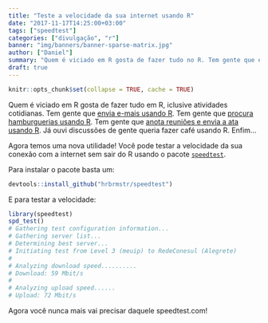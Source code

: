 ```yaml
---
title: "Teste a velocidade da sua internet usando R"
date: "2017-11-17T14:25:00+03:00"
tags: ["speedtest"]
categories: ["divulgação", "r"]
banner: "img/banners/banner-sparse-matrix.jpg"
author: ["Daniel"]
summary: "Quem é viciado em R gosta de fazer tudo no R. Tem gente que envia e-mails pelo R, tem gente que encontra restaurantes usando o R e tem gente que testa a velocidade da conexão usando o R."
draft: true
---
```


```r
knitr::opts_chunk$set(collapse = TRUE, cache = TRUE)
```

Quem é viciado em R gosta de fazer tudo em R, iclusive atividades cotidianas. Tem gente que [envia e-mais usando R](https://github.com/jimhester/gmailr). Tem gente que [procura hamburguerias usando R](http://curso-r.com/blog/2017/04/10/2017-04-13-o-que-tem-a-um-km/). Tem gente que [anota reuniões e envia a ata usando R](https://github.com/abjur/reunioes). Já ouvi discussões de gente queria fazer café usando R. Enfim... 

Agora temos uma nova utilidade! Você pode testar a velocidade da sua conexão com a internet sem sair do R usando o pacote [`speedtest`](https://github.com/hrbrmstr/speedtest).

Para instalar o pacote basta um:

```r
devtools::install_github("hrbrmstr/speedtest")
```

E para testar a velocidade:

```r
library(speedtest)
spd_test()
# Gathering test configuration information...
# Gathering server list...
# Determining best server...
# Initiating test from Level 3 (meuip) to RedeConesul (Alegrete)
# 
# Analyzing download speed..........
# Download: 59 Mbit/s
# 
# Analyzing upload speed......
# Upload: 72 Mbit/s
```

Agora você nunca mais vai precisar daquele speedtest.com!
